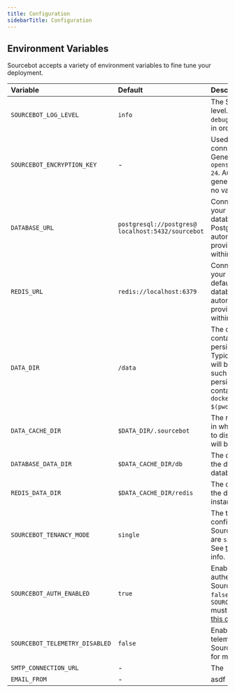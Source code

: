 ```yaml
---
title: Configuration
sidebarTitle: Configuration
---
```


## Environment Variables

Sourcebot accepts a variety of environment variables to fine tune your deployment.

| Variable | Default | Description |
| :------- | :------ | :---------- |
| `SOURCEBOT_LOG_LEVEL` | `info` | The Sourcebot logging level. Valid values are `debug`, `info`, `warn`, `error`, in order of severity. |
| `SOURCEBOT_ENCRYPTION_KEY` | - | Used to encrypt connection secrets. Generated using `openssl rand -base64 24`. Automatically generated at startup if no value is provided. |
| `DATABASE_URL` | `postgresql://postgres@ localhost:5432/sourcebot` | Connection string of your Postgres database. By default, a Postgres database is automatically provisioned at startup within the container. |
| `REDIS_URL` | `redis://localhost:6379` | Connection string of your Redis instance. By default, a Redis database is automatically provisioned at startup within the container. |
| `DATA_DIR` | `/data` | The directory within the container to store all persistent data. Typically, this directory will be volume mapped such that data is persisted across container restarts (e.g., `docker run -v $(pwd):/data`) |
| `DATA_CACHE_DIR` | `$DATA_DIR/.sourcebot` | The root data directory in which all data written to disk by Sourcebot will be located. |
| `DATABASE_DATA_DIR` | `$DATA_CACHE_DIR/db` | The data directory for the default Postgres database. |
| `REDIS_DATA_DIR` | `$DATA_CACHE_DIR/redis` | The data directory for the default Redis instance. |
| `SOURCEBOT_TENANCY_MODE` | `single` | The tenancy configuration for Sourcebot. Valid values are `single` or `multi`. See [this doc](/self-hosting/features/tenancy) for more info. |
| `SOURCEBOT_AUTH_ENABLED` | `true` | Enables/disables authentication in Sourcebot. If set to `false`, `SOURCEBOT_TENANCY_MODE` must be `single`. See [this doc](/self-hosting/features/authentication) for more info. |
| `SOURCEBOT_TELEMETRY_DISABLED` | `false` | Enables/disables telemetry collection in Sourcebot. See [this doc](/self-hosting/security/telemetry) for more info. |
| `SMTP_CONNECTION_URL` | - | The |
| `EMAIL_FROM` | - | asdf |